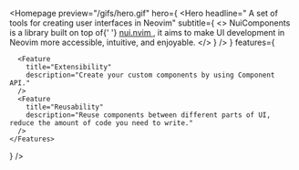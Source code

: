 
<Homepage 
  preview="/gifs/hero.gif"
  hero={
    <Hero 
      headline=" A set of tools for creating user interfaces in Neovim"
      subtitle={
        <>
          NuiComponents is a library built on top of{' '}
          <a
            href="https://github.com/MunifTanjim/nui.nvim"
            target="_blank"
            rel="noopener noreferrer"
            className="nx-text-primary-600 nx-underline nx-decoration-from-font [text-underline-position:from-font]"
          >
            nui.nvim
          </a>, it aims to make UI development in Neovim more accessible, intuitive, and enjoyable.
        </>
      }
    />
  }
  features={
    <Features>
      <Feature
        title="Reactive UI"
        description="The library automatically handles UI updates based on input and events received."
      />
      <Feature
        title="Flexbox"
        description="NuiComponents supports a simple flexbox layout system, which provides a more flexible way to layout UIs."
      />
      <Feature
        title="State Management"
        description="The library provides a state management system that allows managing data and UI state with ease."
      />

      <Feature
        title="Extensibility"
        description="Create your custom components by using Component API."
      />
      <Feature
        title="Reusability"
        description="Reuse components between different parts of UI, reduce the amount of code you need to write."
      />
    </Features>
  }
/>

